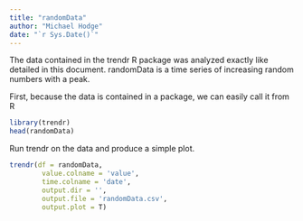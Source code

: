 ```yaml
---
title: "randomData"
author: "Michael Hodge"
date: "`r Sys.Date()`"
---
```


The data contained in the trendr R package was analyzed exactly like detailed in this document. randomData is a time series of increasing random numbers with a peak.

First, because the data is contained in a package, we can easily call it from R


```r
library(trendr)
head(randomData)
```

Run trendr on the data and produce a simple plot.

```r
trendr(df = randomData,
        value.colname = 'value',
        time.colname = 'date',
        output.dir = '', 
        output.file = 'randomData.csv',
        output.plot = T)
```

